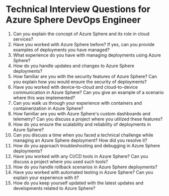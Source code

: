 

# Technical Interview Questions for Azure Sphere DevOps Engineer
1. Can you explain the concept of Azure Sphere and its role in cloud services?
2. Have you worked with Azure Sphere before? If yes, can you provide examples of deployments you have managed?
3. What experience do you have with managing deployments using Azure Sphere?
4. How do you handle updates and changes to Azure Sphere deployments?
5. How familiar are you with the security features of Azure Sphere? Can you explain how you would ensure the security of deployments?
6. Have you worked with device-to-cloud and cloud-to-device communication in Azure Sphere? Can you give an example of a scenario where this was implemented?
7. Can you walk us through your experience with containers and containerization in Azure Sphere?
8. How familiar are you with Azure Sphere's custom dashboards and telemetry? Can you discuss a project where you utilized these features?
9. How do you ensure the scalability and reliability of deployments in Azure Sphere?
10. Can you discuss a time when you faced a technical challenge while managing an Azure Sphere deployment? How did you resolve it?
11. How do you approach troubleshooting and debugging in Azure Sphere deployments?
12. Have you worked with any CI/CD tools in Azure Sphere? Can you discuss a project where you used such tools?
13. How do you handle rollback scenarios in Azure Sphere deployments?
14. Have you worked with automated testing in Azure Sphere? Can you explain your experience with it?
15. How do you keep yourself updated with the latest updates and developments related to Azure Sphere?